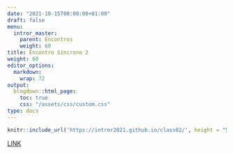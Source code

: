 ```yaml
---
date: "2021-10-15T00:00:00+01:00"
draft: false
menu:
  intror_master:
    parent: Encontros
    weight: 60
title: Encontro Síncrono 2
weight: 60
editor_options: 
  markdown: 
    wrap: 72
output: 
  blogdown::html_page:
    toc: true
    css: "/assets/css/custom.css"
type: docs
---
```



```r
knitr::include_url('https://intror2021.github.io/class02/', height = "500px")
```

[LINK](https://intror2021.github.io/class02/)

